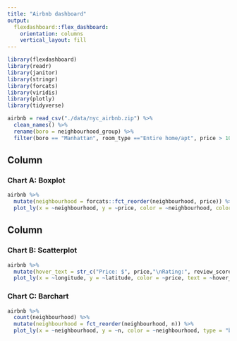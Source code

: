 ```yaml
---
title: "Airbnb dashboard"
output: 
  flexdashboard::flex_dashboard:
    orientation: columns
    vertical_layout: fill
---
```


```r
library(flexdashboard)
library(readr)
library(janitor)
library(stringr)
library(forcats)
library(viridis)
library(plotly)
library(tidyverse)
```

```r
airbnb = read_csv("./data/nyc_airbnb.zip") %>%
  clean_names() %>%
  rename(boro = neighbourhood_group) %>%
  filter(boro == "Manhattan", room_type =="Entire home/apt", price > 100 & price < 400)
```

Column {data-width=650}
-----------------------------------------------------------------------

### Chart A: Boxplot

```r
airbnb %>%
  mutate(neighbourhood = forcats::fct_reorder(neighbourhood, price)) %>%
  plot_ly(x = ~neighbourhood, y = ~price, color = ~neighbourhood, colors = "Set2", type = "box") 
```

Column {data-width=350}
-----------------------------------------------------------------------

### Chart B: Scatterplot

```r
airbnb %>% 
  mutate(hover_text = str_c("Price: $", price,"\nRating:", review_scores_location / 2)) %>%
  plot_ly(x = ~longitude, y = ~latitude, color = ~price, text = ~hover_text, type = "scatter", mode = "marker", alpha = 0.5)

```

### Chart C: Barchart

```r
airbnb %>% 
  count(neighbourhood) %>% 
  mutate(neighbourhood = fct_reorder(neighbourhood, n)) %>% 
  plot_ly(x = ~neighbourhood, y = ~n, color = ~neighbourhood, type = "bar")
```

